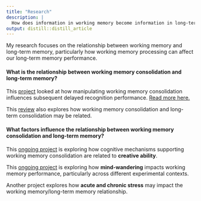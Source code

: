 ```yaml
---
title: "Research"
description: |
  How does information in working memory become information in long-term memory?
output: distill::distill_article
---
```


My research focuses on the relationship between working memory and long-term memory, particularly how working memory processing can affect our long-term memory performance.

#### What is the relationship between working memory consolidation and long-term memory?
This [project](https://osf.io/4xe9t/) looked at how manipulating working memory consolidation influences subsequent delayed recognition performance. [Read more here.](https://doi.org/10.1037/xlm0000954)

This [review](https://doi.org/10.3758/s13423-022-02084-2) also explores how working memory consolidation and long-term consolidation may be related.

#### What factors influence the relationship between working memory consolidation and long-term memory?
This [ongoing project](./research/creativity.pdf) is exploring how cognitive mechanisms supporting working memory consolidation are related to **creative ability**.

This [ongoing project](./research/mindwandering.pdf) is exploring how **mind-wandering** impacts working memory performance, particularly across different experimental contexts. 

Another project explores how **acute and chronic stress** may impact the working memory/long-term memory relationship.





